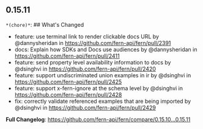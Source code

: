 ## 0.15.11
`*(chore)*`: ## What's Changed
* feature: use terminal link to render clickable docs URL by @dannysheridan in https://github.com/fern-api/fern/pull/2391
* docs: Explain how SDKs and Docs use audiences by @dannysheridan in https://github.com/fern-api/fern/pull/2411
* feature: send property level availability information to docs by @dsinghvi in https://github.com/fern-api/fern/pull/2420
* feature: support undiscriminated union examples in ir by @dsinghvi in https://github.com/fern-api/fern/pull/2425
* feature: support x-fern-ignore at the schema level by @dsinghvi in https://github.com/fern-api/fern/pull/2428
* fix: correctly validate referenced examples that are being imported by @dsinghvi in https://github.com/fern-api/fern/pull/2429


**Full Changelog**: https://github.com/fern-api/fern/compare/0.15.10...0.15.11

